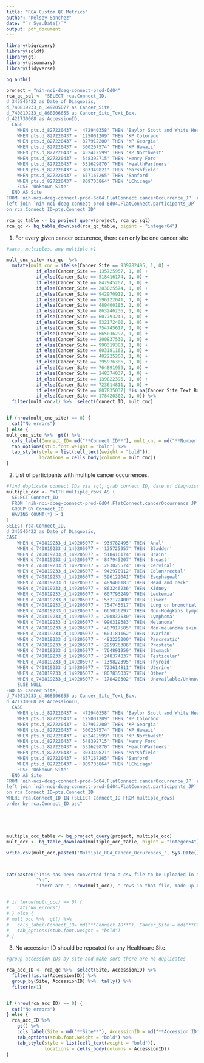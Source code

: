 ```yaml
---
title: "RCA Custom QC Metrics"
author: "Kelsey Sanchez"
date: "`r Sys.Date()`"
output: pdf_document
---
```


```r

library(bigrquery)
library(sqldf)
library(gt)
library(gtsummary)
library(tidyverse)

bq_auth()

```


```r

project = "nih-nci-dceg-connect-prod-6d04"
rca_qc_sql <- "SELECT rca.Connect_ID, 
d_345545422 as Date_of_Diagnosis,
d_740819233_d_149205077 as Cancer_Site,
d_740819233_d_868006655 as Cancer_Site_Text_Box,
d_421730068 as AccessionID,
  CASE 
    WHEN pts.d_827220437 = '472940358' THEN 'Baylor Scott and White Health'
    WHEN pts.d_827220437 = '125001209' THEN 'KP Colorado'
    WHEN pts.d_827220437 = '327912200' THEN 'KP Georgia'
    WHEN pts.d_827220437 = '300267574' THEN 'KP Hawaii'
    WHEN pts.d_827220437 = '452412599' THEN 'KP Northwest'
    WHEN pts.d_827220437 = '548392715' THEN 'Henry Ford'
    WHEN pts.d_827220437 = '531629870' THEN 'HealthPartners'
    WHEN pts.d_827220437 = '303349821' THEN 'Marshfield'
    WHEN pts.d_827220437 = '657167265' THEN 'Sanford'
    WHEN pts.d_827220437 = '809703864' THEN 'UChicago'
    ELSE 'Unknown Site'
  END AS Site
FROM `nih-nci-dceg-connect-prod-6d04.FlatConnect.cancerOccurrence_JP` rca
left join `nih-nci-dceg-connect-prod-6d04.FlatConnect.participants_JP` as pts
on rca.Connect_ID=pts.Connect_ID"

rca_qc_table <- bq_project_query(project, rca_qc_sql)
rca_qc <- bq_table_download(rca_qc_table, bigint = "integer64")

```



1. For every given cancer occurence, there can only be one cancer site
```r
#sata, multiples, any multiple >1

mult_cnc_site= rca_qc  %>%  
  mutate(mult_cnc = ifelse(Cancer_Site == 939782495, 1, 0) +
           if_else(Cancer_Site == 135725957, 1, 0) +
           if_else(Cancer_Site == 518416174, 1, 0) +
           if_else(Cancer_Site == 847945207, 1, 0) +
           if_else(Cancer_Site == 283025574, 1, 0) +
           if_else(Cancer_Site == 942970912, 1, 0) +
           if_else(Cancer_Site == 596122041, 1, 0) +
           if_else(Cancer_Site == 489400183, 1, 0) +
           if_else(Cancer_Site == 863246236, 1, 0) +
           if_else(Cancer_Site == 607793249, 1, 0) +
           if_else(Cancer_Site == 532172400, 1, 0) +
           if_else(Cancer_Site == 754745617, 1, 0) +
           if_else(Cancer_Site == 665036297, 1, 0) +
           if_else(Cancer_Site == 200837530, 1, 0) +
           if_else(Cancer_Site == 990319383, 1, 0) +
           if_else(Cancer_Site == 603181162, 1, 0) +
           if_else(Cancer_Site == 482225200, 1, 0) +
           if_else(Cancer_Site == 295976386, 1, 0) +
           if_else(Cancer_Site == 764891959, 1, 0) +
           if_else(Cancer_Site == 248374037, 1, 0) +
           if_else(Cancer_Site == 139822395, 1, 0) +
           if_else(Cancer_Site == 723614811, 1, 0) +
           if_else(Cancer_Site == 807835037| !is.na(Cancer_Site_Text_Box), 1, 0) +
           if_else(Cancer_Site == 178420302, 1, 0)) %>% 
  filter(mult_cnc>1) %>%  select(Connect_ID, mult_cnc)


if (nrow(mult_cnc_site) == 0) {
  cat("No errors")
} else {
mult_cnc_site %>%  gt() %>%  
  cols_label(Connect_ID= md("**Connect ID**"), mult_cnc = md("**Number of Cancer Occurences**")) %>% 
  tab_options(stub.font.weight = "bold") %>%
  tab_style(style = list(cell_text(weight = "bold")),
            locations = cells_body(columns = mult_cnc))
}

```

2. List of participants with multiple cancer occurrences.
```r
#find duplicate connect IDs via sql, grab connect_ID, date of diagnoiss, cancer site, accession ID, and site
multiple_occ <- "WITH multiple_rows AS (
  SELECT Connect_ID
  FROM `nih-nci-dceg-connect-prod-6d04.FlatConnect.cancerOccurrence_JP`
  GROUP BY Connect_ID
  HAVING COUNT(*) > 1
)
SELECT rca.Connect_ID, 
d_345545422 as Date_of_Diagnosis,
CASE
    WHEN d_740819233_d_149205077 = '939782495' THEN 'Anal'
    WHEN d_740819233_d_149205077 = '135725957' THEN 'Bladder'
    WHEN d_740819233_d_149205077 = '518416174' THEN 'Brain'
    WHEN d_740819233_d_149205077 = '847945207' THEN 'Breast'
    WHEN d_740819233_d_149205077 = '283025574' THEN 'Cervical'
    WHEN d_740819233_d_149205077 = '942970912' THEN 'Colon/rectal'
    WHEN d_740819233_d_149205077 = '596122041' THEN 'Esophageal'
    WHEN d_740819233_d_149205077 = '489400183' THEN 'Head and neck'
    WHEN d_740819233_d_149205077 = '863246236' THEN 'Kidney'
    WHEN d_740819233_d_149205077 = '607793249' THEN 'Leukemia'
    WHEN d_740819233_d_149205077 = '532172400' THEN 'Liver'
    WHEN d_740819233_d_149205077 = '754745617' THEN 'Lung or bronchial'
    WHEN d_740819233_d_149205077 = '665036297' THEN 'Non-Hodgkins lymphoma'
    WHEN d_740819233_d_149205077 = '200837530' THEN 'Lymphoma'
    WHEN d_740819233_d_149205077 = '990319383' THEN 'Melanoma'
    WHEN d_740819233_d_149205077 = '487917585' THEN 'Non-melanoma skin'
    WHEN d_740819233_d_149205077 = '603181162' THEN 'Ovarian'
    WHEN d_740819233_d_149205077 = '482225200' THEN 'Pancreatic'
    WHEN d_740819233_d_149205077 = '295976386' THEN 'Prostate'
    WHEN d_740819233_d_149205077 = '764891959' THEN 'Stomach'
    WHEN d_740819233_d_149205077 = '248374037' THEN 'Testicular'
    WHEN d_740819233_d_149205077 = '139822395' THEN 'Thyroid'
    WHEN d_740819233_d_149205077 = '723614811' THEN 'Uterine'
    WHEN d_740819233_d_149205077 = '807835037' THEN 'Other'
    WHEN d_740819233_d_149205077 = '178420302' THEN 'Unavailable/Unknown'
    ELSE NULL
END AS Cancer_Site,
d_740819233_d_868006655 as Cancer_Site_Text_Box,
d_421730068 as AccessionID,
  CASE 
    WHEN pts.d_827220437 = '472940358' THEN 'Baylor Scott and White Health'
    WHEN pts.d_827220437 = '125001209' THEN 'KP Colorado'
    WHEN pts.d_827220437 = '327912200' THEN 'KP Georgia'
    WHEN pts.d_827220437 = '300267574' THEN 'KP Hawaii'
    WHEN pts.d_827220437 = '452412599' THEN 'KP Northwest'
    WHEN pts.d_827220437 = '548392715' THEN 'Henry Ford'
    WHEN pts.d_827220437 = '531629870' THEN 'HealthPartners'
    WHEN pts.d_827220437 = '303349821' THEN 'Marshfield'
    WHEN pts.d_827220437 = '657167265' THEN 'Sanford'
    WHEN pts.d_827220437 = '809703864' THEN 'UChicago'
    ELSE 'Unknown Site'
  END AS Site
FROM `nih-nci-dceg-connect-prod-6d04.FlatConnect.cancerOccurrence_JP` rca
left join `nih-nci-dceg-connect-prod-6d04.FlatConnect.participants_JP` as pts
on rca.Connect_ID=pts.Connect_ID
WHERE rca.Connect_ID IN (SELECT Connect_ID FROM multiple_rows)
order by rca.Connect_ID asc"





multiple_occ_table <- bq_project_query(project, multiple_occ)
mult_occ <- bq_table_download(multiple_occ_table, bigint = "integer64")

write.csv(mult_occ,paste0('Multiple_RCA_Cancer_Occurences_', Sys.Date(), '.csv'), row.names = F,na="")



cat(paste0("This has been converted into a csv file to be uploaded in the same Box folder a this report.",
           "\n",
           "There are ", nrow(mult_occ), " rows in that file, made up of ", length(unique(mult_occ$Connect_ID)), " individual Connect IDs."))


# if (nrow(mult_occ) == 0) {
#   cat("No errors")
# } else {
# mult_occ %>%  gt() %>%  
#   cols_label(Connect_ID= md("**Connect ID**"), Cancer_Site = md("**Cancer Site**"), Cancer_Site_Text_Box = md("**Cancer Site text Box**"), AccessionID = md("**Accession ID**"), Site = md("**Site**")) %>% 
#   tab_options(stub.font.weight = "bold") 
# }

```


3. No accession ID should be repeated for any Healthcare Site.
```r
#group accession IDs by site and make sure there are no duplicates

rca_acc_ID <- rca_qc %>%  select(Site, AccessionID) %>% 
  filter(!is.na(AccessionID)) %>% 
  group_by(Site, AccessionID) %>%  tally() %>% 
  filter(n>1)


if (nrow(rca_acc_ID) == 0) {
  cat("No errors")
} else {
  rca_acc_ID %>% 
    gt() %>%
    cols_label(Site = md("**Site**"), AccessionID = md("**Accession ID**"), n = md("**N**")) %>%
    tab_options(stub.font.weight = "bold") %>%
    tab_style(style = list(cell_text(weight = "bold")),
              locations = cells_body(columns = AccessionID))
}


```

